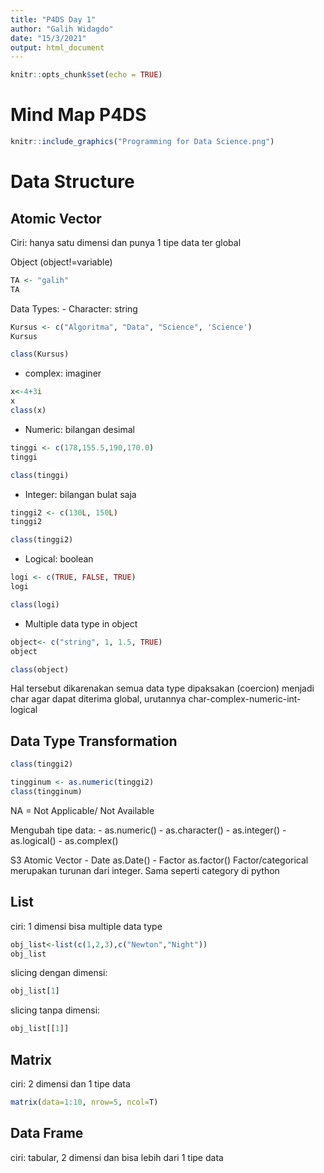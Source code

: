 ```yaml
---
title: "P4DS Day 1"
author: "Galih Widagdo"
date: "15/3/2021"
output: html_document
---
```


```r
knitr::opts_chunk$set(echo = TRUE)
```

# Mind Map P4DS

```r
knitr::include_graphics("Programming for Data Science.png")
```

# Data Structure

## Atomic Vector
Ciri: hanya satu dimensi dan punya 1 tipe data ter global

Object (object!=variable)
```r
TA <- "galih"
TA
```

Data Types:
- Character: string
```r
Kursus <- c("Algoritma", "Data", "Science", 'Science')
Kursus
```

```r
class(Kursus)
```

- complex: imaginer
```r
x<-4+3i
x
class(x)
```



- Numeric: bilangan desimal

```r
tinggi <- c(178,155.5,190,170.0)
tinggi
```

```r
class(tinggi)
```


- Integer: bilangan bulat saja
```r
tinggi2 <- c(130L, 150L)
tinggi2
```

```r
class(tinggi2)
```

- Logical: boolean

```r
logi <- c(TRUE, FALSE, TRUE)
logi
```
```r
class(logi)
```

- Multiple data type in object
```r
object<- c("string", 1, 1.5, TRUE)
object
```
```r
class(object)
```

Hal tersebut dikarenakan semua data type dipaksakan (coercion) menjadi char agar dapat diterima global, urutannya char-complex-numeric-int-logical

## Data Type Transformation

```r
class(tinggi2)
```

```r
tingginum <- as.numeric(tinggi2)
class(tingginum)
```

NA = Not Applicable/ Not Available

Mengubah tipe data:
- as.numeric()
- as.character()
- as.integer()
- as.logical()
- as.complex()

S3 Atomic Vector
- Date as.Date()
- Factor as.factor()
Factor/categorical merupakan turunan dari integer. Sama seperti category di python


## List
ciri: 1 dimensi bisa multiple data type

```r
obj_list<-list(c(1,2,3),c("Newton","Night"))
obj_list
```

slicing dengan dimensi:
```r
obj_list[1]
```
slicing tanpa dimensi:
```r
obj_list[[1]]
```


## Matrix
ciri: 2 dimensi dan 1 tipe data
```r
matrix(data=1:10, nrow=5, ncol=T)
```


## Data Frame
ciri: tabular, 2 dimensi dan bisa lebih dari 1 tipe data
